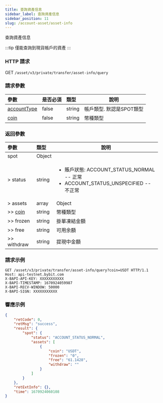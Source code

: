 ```yaml
---
title: 查詢資產信息
sidebar_label: 查詢資產信息
sidebar_position: 11
slug: /account-asset/asset-info
---
```

查詢資產信息

:::tip
僅能查詢到現貨帳戶的資產
:::

### HTTP 請求
GET `/asset/v3/private/transfer/asset-info/query`

### 請求參數
| 參數 | 是否必須 | 類型 | 說明|
|:----- |:-------|:-----|------ |
|[accountType](enum#accounttype)|false |string |帳戶類型. 默認是SPOT類型|
|[coin](enum#coin)|false |string |幣種類型|

### 返回參數
| 參數 | 類型 | 說明|
|:----- |:-----|----- |
|spot |Object | |
|> status |string |<ul><li>賬戶狀態: ACCOUNT_STATUS_NORMAL -- 正常</li> <li>ACCOUNT_STATUS_UNSPECIFIED -- 不正常</li></ul>|
|> assets|array|Object|
|>> [coin](enum#coin)|string |幣種類型 |
|>> frozen |string |掛單凍結金額|
|>> free |string |可用余額 |
|>> withdraw |string |提現中金額 |

### 請求示例

```http
GET /asset/v3/private/transfer/asset-info/query?coin=USDT HTTP/1.1
Host: api-testnet.bybit.com
X-BAPI-API-KEY: XXXXXXXXXXX
X-BAPI-TIMESTAMP: 1670924059987
X-BAPI-RECV-WINDOW: 50000
X-BAPI-SIGN: XXXXXXXXXXX
```

### 響應示例

```json
{
    "retCode": 0,
    "retMsg": "success",
    "result": {
        "spot": {
            "status": "ACCOUNT_STATUS_NORMAL",
            "assets": [
                {
                    "coin": "USDT",
                    "frozen": "0",
                    "free": "61.1428",
                    "withdraw": ""
                }
            ]
        }
    },
    "retExtInfo": {},
    "time": 1670924060108
}
```